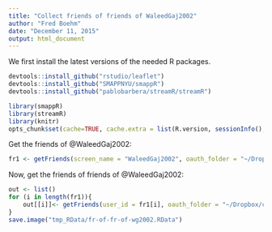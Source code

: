 ```yaml
---
title: "Collect friends of friends of WaleedGaj2002"
author: "Fred Boehm"
date: "December 11, 2015"
output: html_document
---
```


We first install the latest versions of the needed R packages.

```r
devtools::install_github("rstudio/leaflet")
devtools::install_github("SMAPPNYU/smappR")
devtools::install_github("pablobarbera/streamR/streamR")
```



```r
library(smappR)
library(streamR)
library(knitr)
opts_chunk$set(cache=TRUE, cache.extra = list(R.version, sessionInfo(), format(Sys.Date(), '%Y-%m')))
```

Get the friends of \@WaleedGaj2002:

```r
fr1 <- getFriends(screen_name = "WaleedGaj2002", oauth_folder = "~/Dropbox/credentials", sleep=60)
```

Now, get the friends of friends of @WaleedGaj2002:

```r
out <- list()
for (i in length(fr1)){
    out[[i]]<- getFriends(user_id = fr1[i], oauth_folder = "~/Dropbox/credentials/", sleep = 60, verbose=TRUE)
}
save.image("tmp_RData/fr-of-fr-of-wg2002.RData")
```


